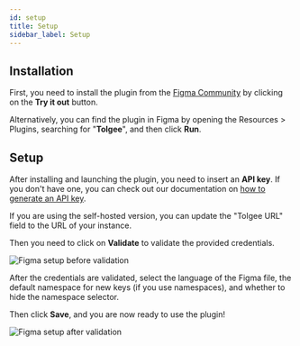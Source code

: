 ```yaml
---
id: setup
title: Setup
sidebar_label: Setup
---
```


## Installation

First, you need to install the plugin from the [Figma Community](https://www.figma.com/community/plugin/1212381421658754793/Tolgee) by clicking on the **Try it out** button.

Alternatively, you can find the plugin in Figma by opening the Resources > Plugins, searching for "**Tolgee**", and then click **Run**.

## Setup

After installing and launching the plugin, you need to insert an **API key**. If you don't have one, you can check out our documentation on [how to generate an API key](/platform/api-keys-and-pat-tokens#generation).

If you are using the self-hosted version, you can update the "Tolgee URL" field to the URL of your instance.

Then you need to click on **Validate** to validate the provided credentials.

![Figma setup before validation](/img/docs/platform/figma-plugin/setup-before-validation.png)

After the credentials are validated, select the language of the Figma file, the default namespace for new keys (if you use namespaces), and whether to hide the namespace selector.

Then click **Save**, and you are now ready to use the plugin!

![Figma setup after validation](/img/docs/platform/figma-plugin/setup-after-validation.png)
